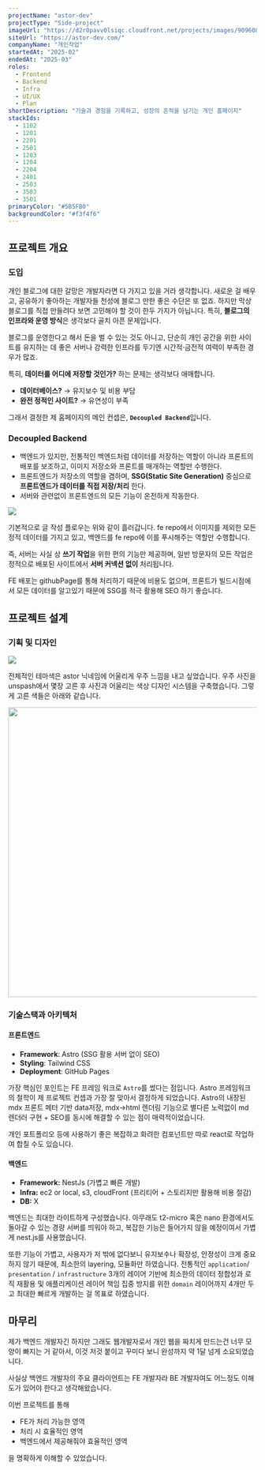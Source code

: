 ```yaml
---
projectName: "astor-dev"
projectType: "Side-project"
imageUrl: "https://d2r0pavv0lsiqc.cloudfront.net/projects/images/909608c4-ad35-47d9-9ba0-596da0a4aaa2.webp"
siteUrl: "https://astor-dev.com/"
companyName: "개인작업"
startedAt: "2025-02"
endedAt: "2025-03"
roles:
  - Frontend
  - Backend
  - Infra
  - UI/UX
  - Plan
shortDescription: "기술과 경험을 기록하고, 성장의 흔적을 남기는 개인 홈페이지"
stackIds:
  - 1102
  - 1201
  - 2201
  - 2501
  - 1203
  - 1204
  - 2204
  - 2401
  - 2503
  - 3503
  - 3501
primaryColor: "#5B5FB0"
backgroundColor: "#f3f4f6"
---
```


## 프로젝트 개요

### 도입

개인 블로그에 대한 갈망은 개발자라면 다 가지고 있을 거라 생각합니다. 새로운 걸 배우고, 공유하기 좋아하는 개발자들 천성에 블로그 만한 좋은 수단은 또 없죠. 하지만 막상 블로그를 직접 만들려다 보면 고민해야 할 것이 한두 가지가 아닙니다. 특히, **블로그의 인프라와 운영 방식**은 생각보다 골치 아픈 문제입니다.

블로그를 운영한다고 해서 돈을 벌 수 있는 것도 아니고, 단순히 개인 공간을 위한 사이트를 유지하는 데 좋은 서버나 강력한 인프라를 두기엔 시간적·금전적 여력이 부족한 경우가 많죠.

특히, **데이터를 어디에 저장할 것인가?** 하는 문제는 생각보다 애매합니다.

- **데이터베이스?**
  → 유지보수 및 비용 부담
- **완전 정적인 사이트?**
  → 유연성이 부족

그래서 결정한 제 홈페이지의 메인 컨셉은, **`Decoupled Backend`**&#xC785;니다.

### **Decoupled Backend**

- 백엔드가 있지만, 전통적인 백엔드처럼 데이터를 저장하는 역할이 아니라 프론트의 배포를 보조하고, 이미지 저장소와 프론트를 매개하는 역할만 수행한다.
- 프론트엔드가 저장소의 역할을 겸하며, **SSG(Static Site Generation)** 중심으로
  **프론트엔드가 데이터를 직접 저장/처리**
  한다.
- 서버와 관련없이 프론트엔드의 모든 기능이 온전하게 작동한다.

![](https://d2r0pavv0lsiqc.cloudfront.net/projects/images/0991237a-000f-46d6-9050-732cdfbce36f.png)

기본적으로 글 작성 플로우는 위와 같이 흘러갑니다. fe repo에서 이미지를 제외한 모든 정적 데이터를 가지고 있고, 백엔드를 fe repo에 이를 푸시해주는 역할만 수행합니다.

즉, 서버는 사실 상 **쓰기 작업**을 위한 편의 기능만 제공하며, 일반 방문자의 모든 작업은 정적으로 배포된 사이트에서 **서버 커넥션 없이** 처리됩니다.

FE 배포는 githubPage를 통해 처리하기 때문에 비용도 없으며, 프론트가 빌드시점에서 모든 데이터를 알고있기 때문에 SSG를 적극 활용해 SEO 하기 좋습니다.

## 프로젝트 설계

### 기획 및 디자인

![](https://d2r0pavv0lsiqc.cloudfront.net/projects/images/d423632f-61ac-484a-8db5-fa10f0cbdbef.png)

전체적인 테마색은 astor 닉네임에 어울리게 우주 느낌을 내고 싶었습니다. 우주 사진을 unspash에서 몇장 고른 후 사진과 어울리는 색상 디자인 시스템을 구축했습니다. 그렇게 고른 색들은 아래와 같습니다.

<img
  height="587"
  width="711"
  src="https://d2r0pavv0lsiqc.cloudfront.net/projects/images/48bb3d43-89f9-4e72-9d90-0abbcb408e21.png"
/>

### 기술스택과 아키텍처

#### **프론트엔드**

- **Framework**: Astro (SSG 활용 서버 없이 SEO)
- **Styling**: Tailwind CSS
- **Deployment**: GitHub Pages

가장 핵심인 포인트는 FE 프레임 워크로 `Astro`를 썼다는 점입니다. Astro 프레임워크의 철학이 제 프로젝트 컨셉과 가장 잘 맞아서 결정하게 되었습니다.
Astro의 내장된 mdx 프론트 메터 기반 data저장, mdx->html 렌더링 기능으로 별다른 노력없이 md 렌더러 구현 + SEO를 동시에 해결할 수 있는 점이 매력적이었습니다.

개인 포트폴리오 등에 사용하기 좋은 복잡하고 화려한 컴포넌트만 따로 react로 작업하여 합칠 수도 있습니다.

#### 백엔드

- **Framework:**
  NestJs (가볍고 빠른 개발)
- **Infra:**
  ec2 or local, s3, cloudFront (프리티어 + 스토리지만 활용해 비용 절감)
- **DB:**
  X

백엔드는 최대한 라이트하게 구성했습니다. 아무래도 t2-micro 혹은 nano 환경에서도 돌아갈 수 있는 경량 서버를 띄워야 하고, 복잡한 기능은 들어가지 않을 예정이여서 가볍게 nest.js를 사용했습니다.&#x20;

또한 기능이 가볍고, 사용자가 저 밖에 없다보니 유지보수나 확장성, 안정성이 크게 중요하지 않기 때문에, 최소한의 layering, 모듈화만 하였습니다. 전통적인 `application`/ `presentation` / `infrastructure` 3개의 레이어 기반에 최소한의 데이터 정합성과 로직 재활용 및 애플리케이션 레이어 책임 집중 방지를 위한 `domain` 레이어까지 4개만 두고 최대한 빠르게 개발하는 걸 목표로 하였습니다.

## 마무리

제가 백엔드 개발자긴 하지만 그래도 웹개발자로서 개인 웹을 짜치게 만드는건 너무 모양이 빠지는 거 같아서, 이것 저것 붙이고 꾸미다 보니 완성까지 약 1달 넘게 소요되었습니다.

사실상 백엔드 개발자의 주요 클라이언트는 FE 개발자라 BE 개발자여도 어느정도 이해도가 있어야 한다고 생각해왔습니다.

이번 프로젝트를 통해

- FE가 처리 가능한 영역
- 처리 시 효율적인 영역
- 백엔드에서 제공해줘야 효율적인 영역

을 명확하게 이해할 수 있었습니다.
